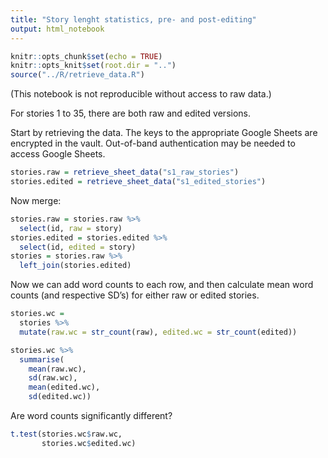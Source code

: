 ```yaml
---
title: "Story lenght statistics, pre- and post-editing"
output: html_notebook
---
```

```r
knitr::opts_chunk$set(echo = TRUE)
knitr::opts_knit$set(root.dir = "..")
source("../R/retrieve_data.R")
```

(This notebook is not reproducible without access to raw data.)

For stories 1 to 35, there are both raw and edited versions.

Start by retrieving the data. The keys to the appropriate Google Sheets are encrypted in the vault. Out-of-band authentication may be needed to
access Google Sheets.

```r
stories.raw = retrieve_sheet_data("s1_raw_stories")
stories.edited = retrieve_sheet_data("s1_edited_stories")
```

Now merge:
```r
stories.raw = stories.raw %>% 
  select(id, raw = story)
stories.edited = stories.edited %>%
  select(id, edited = story)
stories = stories.raw %>% 
  left_join(stories.edited)
```
Now we can add word counts to each row, and then calculate mean word counts (and respective SD's) for either raw or edited stories.
```r
stories.wc = 
  stories %>% 
  mutate(raw.wc = str_count(raw), edited.wc = str_count(edited)) 

stories.wc %>%
  summarise(
    mean(raw.wc), 
    sd(raw.wc), 
    mean(edited.wc), 
    sd(edited.wc))
```

Are word counts significantly different?

```r
t.test(stories.wc$raw.wc, 
       stories.wc$edited.wc)
```

